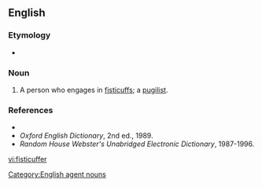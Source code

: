 ==English==

===Etymology===
* {{suffix|fisticuff|er|lang=en}}

===Noun===
{{en-noun}}

# {{context|archaic|lang=en}} A person who engages in [[fisticuffs]]; a [[pugilist]].

===References===
* {{R:Dictionary.com}}
* ''Oxford English Dictionary'', 2nd ed., 1989.
* ''Random House Webster's Unabridged Electronic Dictionary'', 1987-1996.

[[vi:fisticuffer]]

[[Category:English agent nouns]]